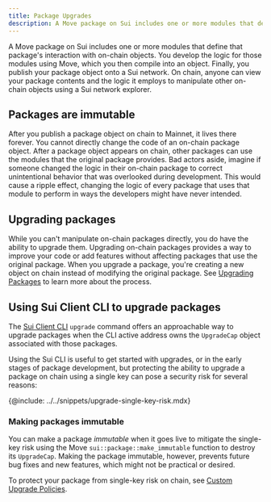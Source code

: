 ```yaml
---
title: Package Upgrades
description: A Move package on Sui includes one or more modules that define that package's interaction with on-chain objects. Upgrading on-chain packages provides a way to improve your code or add features without affecting packages that use your published modules.
---
```


A Move package on Sui includes one or more modules that define that package's interaction with on-chain objects. You develop the logic for those modules using Move, which you then compile into an object. Finally, you publish your package object onto a Sui network. On chain, anyone can view your package contents and the logic it employs to manipulate other on-chain objects using a Sui network explorer.

## Packages are immutable

After you publish a package object on chain to Mainnet, it lives there forever. You cannot directly change the code of an on-chain package object. After a package object appears on chain, other packages can use the modules that the original package provides. Bad actors aside, imagine if someone changed the logic in their on-chain package to correct unintentional behavior that was overlooked during development. This would cause a ripple effect, changing the logic of every package that uses that module to perform in ways the developers might have never intended.

## Upgrading packages

While you can't manipulate on-chain packages directly, you do have the ability to upgrade them. Upgrading on-chain packages provides a way to improve your code or add features without affecting packages that use the original package. When you upgrade a package, you're creating a new object on chain instead of modifying the original package. See [Upgrading Packages](./packages/upgrade.mdx) to learn more about the process.

## Using Sui Client CLI to upgrade packages

The [Sui Client CLI](/references/cli/client.mdx) `upgrade` command offers an approachable way to upgrade packages when the CLI active address owns the `UpgradeCap` object associated with those packages.

Using the Sui CLI is useful to get started with upgrades, or in the early stages of package development, but protecting the ability to upgrade a package on chain using a single key can pose a security risk for several reasons:

{@include: ../../snippets/upgrade-single-key-risk.mdx}

### Making packages immutable

You can make a package _immutable_ when it goes live to mitigate the single-key risk using the Move `sui::package::make_immutable` function to destroy its `UpgradeCap`. Making the package immutable, however, prevents future bug fixes and new features, which might not be practical or desired.

To protect your package from single-key risk on chain, see [Custom Upgrade Policies](./packages/custom-policies.mdx).
